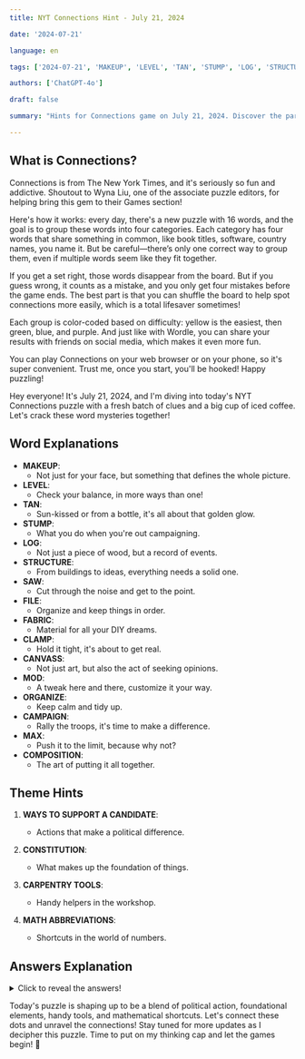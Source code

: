 ```yaml
---
title: NYT Connections Hint - July 21, 2024

date: '2024-07-21'

language: en

tags: ['2024-07-21', 'MAKEUP', 'LEVEL', 'TAN', 'STUMP', 'LOG', 'STRUCTURE', 'SAW', 'FILE', 'FABRIC', 'CLAMP', 'CANVASS', 'MOD', 'ORGANIZE', 'CAMPAIGN', 'MAX', 'COMPOSITION']

authors: ['ChatGPT-4o']

draft: false

summary: "Hints for Connections game on July 21, 2024. Discover the partial answers and unravel the connections! 🧩✨"

---
```


## What is Connections?
Connections is from The New York Times, and it's seriously so fun and addictive. Shoutout to Wyna Liu, one of the associate puzzle editors, for helping bring this gem to their Games section!

Here's how it works: every day, there's a new puzzle with 16 words, and the goal is to group these words into four categories. Each category has four words that share something in common, like book titles, software, country names, you name it. But be careful—there’s only one correct way to group them, even if multiple words seem like they fit together. 

If you get a set right, those words disappear from the board. But if you guess wrong, it counts as a mistake, and you only get four mistakes before the game ends. The best part is that you can shuffle the board to help spot connections more easily, which is a total lifesaver sometimes!

Each group is color-coded based on difficulty: yellow is the easiest, then green, blue, and purple. And just like with Wordle, you can share your results with friends on social media, which makes it even more fun.

You can play Connections on your web browser or on your phone, so it's super convenient. Trust me, once you start, you'll be hooked! Happy puzzling!

Hey everyone! It's July 21, 2024, and I'm diving into today's NYT Connections puzzle with a fresh batch of clues and a big cup of iced coffee. Let's crack these word mysteries together!

## Word Explanations

- **MAKEUP**: 
  - Not just for your face, but something that defines the whole picture.
- **LEVEL**: 
  - Check your balance, in more ways than one!
- **TAN**: 
  - Sun-kissed or from a bottle, it's all about that golden glow.
- **STUMP**: 
  - What you do when you're out campaigning.
- **LOG**: 
  - Not just a piece of wood, but a record of events.
- **STRUCTURE**: 
  - From buildings to ideas, everything needs a solid one.
- **SAW**: 
  - Cut through the noise and get to the point.
- **FILE**: 
  - Organize and keep things in order.
- **FABRIC**: 
  - Material for all your DIY dreams.
- **CLAMP**: 
  - Hold it tight, it's about to get real.
- **CANVASS**: 
  - Not just art, but also the act of seeking opinions.
- **MOD**: 
  - A tweak here and there, customize it your way.
- **ORGANIZE**: 
  - Keep calm and tidy up.
- **CAMPAIGN**: 
  - Rally the troops, it's time to make a difference.
- **MAX**: 
  - Push it to the limit, because why not?
- **COMPOSITION**: 
  - The art of putting it all together.

## Theme Hints

1. **WAYS TO SUPPORT A CANDIDATE**: 
   - Actions that make a political difference.

2. **CONSTITUTION**: 
   - What makes up the foundation of things.

3. **CARPENTRY TOOLS**: 
   - Handy helpers in the workshop.

4. **MATH ABBREVIATIONS**: 
   - Shortcuts in the world of numbers.

## Answers Explanation

<details>
  <summary>Click to reveal the answers!</summary>

- **WAYS TO SUPPORT A CANDIDATE**: CAMPAIGN, CANVASS, ORGANIZE, STUMP
  - These are all ways you can actively support a political candidate.

- **CONSTITUTION**: COMPOSITION, FABRIC, MAKEUP, STRUCTURE
  - Elements that form the basis or structure of something.

- **CARPENTRY TOOLS**: CLAMP, FILE, LEVEL, SAW
  - Essential tools for woodworking tasks.

- **MATH ABBREVIATIONS**: LOG, MAX, MOD, TAN
  - Abbreviations used commonly in mathematical contexts.

</details>

Today's puzzle is shaping up to be a blend of political action, foundational elements, handy tools, and mathematical shortcuts. Let's connect these dots and unravel the connections! Stay tuned for more updates as I decipher this puzzle. Time to put on my thinking cap and let the games begin! 🌟